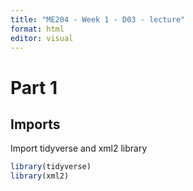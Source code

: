 ```yaml
---
title: "ME204 - Week 1 - D03 - lecture"
format: html
editor: visual
---
```


# Part 1

## Imports

Import tidyverse and xml2 library

``` r
library(tidyverse)
library(xml2)
```
